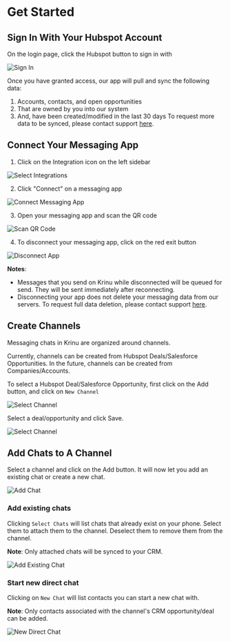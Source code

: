 
# Get Started

## Sign In With Your Hubspot Account

On the login page, click the Hubspot button to sign in with

![Sign In](../public/screenshots/gettingstarted-0.png)

Once you have granted access, our app will pull and sync the following data:
1. Accounts, contacts, and open opportunities 
2. That are owned by you into our system
3. And, have been created/modified in the last 30 days
To request more data to be synced, please contact support [here](/).

## Connect Your Messaging App

1. Click on the Integration icon on the left sidebar

![Select Integrations](../public/screenshots/gettingstarted-1.png)

2. Click "Connect" on a messaging app

![Connect Messaging App](../public/screenshots/gettingstarted-2.png)

3. Open your messaging app and scan the QR code

![Scan QR Code](../public/screenshots/gettingstarted-3.png)

4. To disconnect your messaging app, click on the red exit button

![Disconnect App](../public/screenshots/gettingstarted-4.png)

**Notes**: 
- Messages that you send on Krinu while disconnected will be queued for send. They will be sent immediately after reconnecting.
- Disconnecting your app does not delete your messaging data from our servers. To request full data deletion, please contact support [here](/).

## Create Channels

Messaging chats in Krinu are organized around channels. 

Currently, channels can be created from Hubspot Deals/Salesforce Opportunities. In the future, channels can be created from Companies/Accounts. 

To select a Hubspot Deal/Salesforce Opportunity, first click on the Add button, and click on `New Channel`

<Image src="/screenshots/add-channel-1.png" alt="Select Channel" width={554} height={330}/>

Select a deal/opportunity and click Save.

![Select Channel](../public/screenshots/add-channel-2.png)

## Add Chats to A Channel

Select a channel and click on the Add button. It will now let you add an existing chat or create a new chat.

![Add Chat](../public/screenshots/selectchat-1.png)

### Add existing chats

Clicking `Select Chats` will list chats that already exist on your phone. Select them to attach them to the channel. Deselect them to remove them from the channel.

**Note**: Only attached chats will be synced to your CRM.

![Add Existing Chat](../public/screenshots/selectchat-2.png)

### Start new direct chat

Clicking on `New Chat` will list contacts you can start a new chat with.

**Note**: Only contacts associated with the channel's CRM opportunity/deal can be added.

![New Direct Chat](../public/screenshots/selectchat-3.png)
